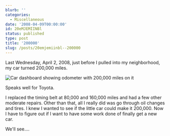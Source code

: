 ```yaml
---
blurb: ''
categories:
  - Miscellaneous
date: '2008-04-09T00:00:00'
id: 20eMJEMIINBl
status: published
type: post
title: '200000'
slug: /posts/20emjemiinbl--200000
---
```


Last Wednesday, April 2, 2008, just before I pulled into my neighborhood, my car turned 200,000 miles.

<Img
    src="mile_200000_20080402_snaps_0039"
    alt="Car dashboard showing odometer with 200,000 miles on it"
/>

Speaks well for Toyota. 

I replaced the timing belt at 80,000 and 160,000 miles and had a few other moderate repairs. Other than that, all I really did was go through oil changes and tires. I knew I wanted to see if the little car could make it 200,000. Now I have to figure out if I want to have some work done of finally get a new car. 

We'll see....
